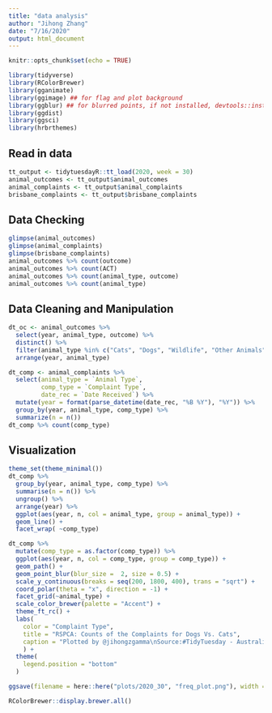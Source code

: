 ```yaml
---
title: "data analysis"
author: "Jihong Zhang"
date: "7/16/2020"
output: html_document
---
```


```r
knitr::opts_chunk$set(echo = TRUE)
```


```r
library(tidyverse)
library(RColorBrewer)
library(gganimate)
library(ggimage) ## for flag and plot background
library(ggblur) ## for blurred points, if not installed, devtools::install_github("coolbutuseless/ggblur")
library(ggdist)
library(ggsci)
library(hrbrthemes)
```

## Read in data
```r
tt_output <- tidytuesdayR::tt_load(2020, week = 30)
animal_outcomes <- tt_output$animal_outcomes
animal_complaints <- tt_output$animal_complaints
brisbane_complaints <- tt_output$brisbane_complaints
```

## Data Checking
```r
glimpse(animal_outcomes)
glimpse(animal_complaints)
glimpse(brisbane_complaints)
animal_outcomes %>% count(outcome)
animal_outcomes %>% count(ACT)
animal_outcomes %>% count(animal_type, outcome)
animal_outcomes %>% count(animal_type)
```

## Data Cleaning and Manipulation
```r
dt_oc <- animal_outcomes %>% 
  select(year, animal_type, outcome) %>% 
  distinct() %>% 
  filter(animal_type %in% c("Cats", "Dogs", "Wildlife", "Other Animals")) %>% 
  arrange(year, animal_type)

dt_comp <- animal_complaints %>% 
  select(animal_type = `Animal Type`, 
         comp_type = `Complaint Type`, 
         date_rec = `Date Received`) %>% 
  mutate(year = format(parse_datetime(date_rec, "%B %Y"), "%Y")) %>% 
  group_by(year, animal_type, comp_type) %>% 
  summarize(n = n())
dt_comp %>% count(comp_type)
```


## Visualization
```r
theme_set(theme_minimal())
dt_comp %>%
  group_by(year, animal_type, comp_type) %>% 
  summarise(n = n()) %>% 
  ungroup() %>% 
  arrange(year) %>% 
  ggplot(aes(year, n, col = animal_type, group = animal_type)) +
  geom_line() +
  facet_wrap( ~comp_type)
```


```r
dt_comp %>% 
  mutate(comp_type = as.factor(comp_type)) %>% 
  ggplot(aes(year, n, col = comp_type, group = comp_type)) +
  geom_path() +
  geom_point_blur(blur_size =  2, size = 0.5) +
  scale_y_continuous(breaks = seq(200, 1800, 400), trans = "sqrt") +
  coord_polar(theta = "x", direction = -1) +
  facet_grid(~animal_type) +
  scale_color_brewer(palette = "Accent") +
  theme_ft_rc() +
  labs(
    color = "Complaint Type",
    title = "RSPCA: Counts of the Complaints for Dogs Vs. Cats",
    caption = "Plotted by @jihongzgamma\nSource:#TidyTuesday - Australian Pets"
    ) +
  theme(
    legend.position = "bottom"
  ) 

ggsave(filename = here::here("plots/2020_30", "freq_plot.png"), width = 10, height = 7)
```

```r
RColorBrewer::display.brewer.all()
```



